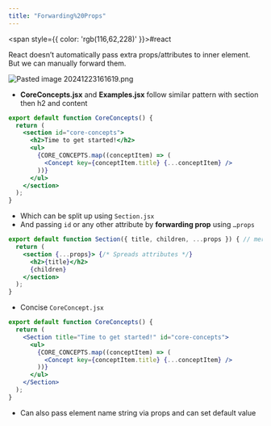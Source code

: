 ```yaml
---
title: "Forwarding%20Props"
---
```



<span style={{ color: 'rgb(116,62,228)' }}>#react</span> 

React doesn’t automatically pass extra props/attributes to inner element. But we can manually forward them.

![Pasted image 20241223161619.png](https://raw.githubusercontent.com/himanshu864/DevObs/refs/heads/main/Assets/Pasted%20image%2020241223161619.png)

- **CoreConcepts.jsx** and **Examples.jsx** follow similar pattern with section then h2 and content

```jsx
export default function CoreConcepts() {
  return (
    <section id="core-concepts">
      <h2>Time to get started!</h2>
      <ul>
        {CORE_CONCEPTS.map((conceptItem) => (
          <Concept key={conceptItem.title} {...conceptItem} />
        ))}
      </ul>
    </section>
  );
}
```

- Which can be split up using `Section.jsx`
- And passing `id` or any other attribute by **forwarding prop** using `…props`

```jsx
export default function Section({ title, children, ...props }) { // merge
  return (
    <section {...props}> {/* Spreads attributes */}
      <h2>{title}</h2>
      {children}
    </section>
  );
}
```

- Concise `CoreConcept.jsx`
```jsx
export default function CoreConcepts() {
  return (
    <Section title="Time to get started!" id="core-concepts">
      <ul>
        {CORE_CONCEPTS.map((conceptItem) => (
          <Concept key={conceptItem.title} {...conceptItem} />
        ))}
      </ul>
    </Section>
  );
}
```

- Can also pass element name string via props and can set default value
